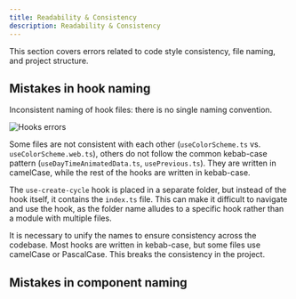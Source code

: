 ```yaml
---
title: Readability & Consistency
description: Readability & Consistency
---
```

This section covers errors related to code style consistency, file naming, and project structure.

## Mistakes in hook naming
Inconsistent naming of hook files: there is no single naming convention.

![Hooks errors](/src/assets/hooks.webp)

Some files are not consistent with each other (`useColorScheme.ts` vs. `useColorScheme.web.ts`), others do not follow the common kebab-case pattern (`useDayTimeAnimatedData.ts`, `usePrevious.ts`). They are written in camelCase, while the rest of the hooks are written in kebab-case.

The `use-create-cycle` hook is placed in a separate folder, but instead of the hook itself, it contains the `index.ts` file. This can make it difficult to navigate and use the hook, as the folder name alludes to a specific hook rather than a module with multiple files.

It is necessary to unify the names to ensure consistency across the codebase.
Most hooks are written in kebab-case, but some files use camelCase or PascalCase. This breaks the consistency in the project.

## Mistakes in component naming